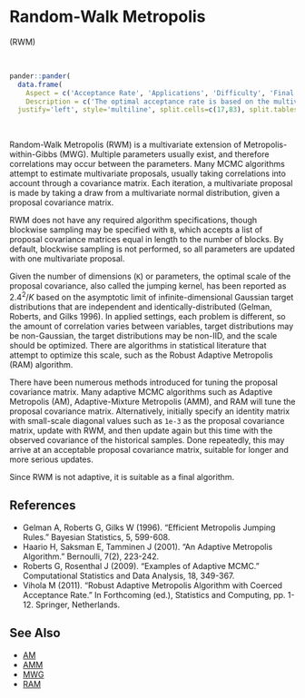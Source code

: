 # <a name='rwm'>Random-Walk Metropolis</a>

(<a name='rwm'>RWM</a>)

<br>
```r
pander::pander(
  data.frame(
    Aspect = c('Acceptance Rate', 'Applications', 'Difficulty', 'Final Algorithm?', 'Proposal'),
    Description = c('The optimal acceptance rate is based on the multivariate normality of the marginal posterior distributions, and ranges from 44% for one parameter to 23.4% for five or more parameters. The observed acceptance rate may be suitable in the interval [15%,50%].', 'This is a widely applicable, general-purpose algorithm that is best suited to models with a small to medium number of parameters. The proposal covariance matrix must be solved, and this matrix grows with the number of parameters.','This algorithm is moderately difficult for a beginner because the proposal covariance matrix must be tuned.','Yes.', 'Blockwise or Multivariate.')),
  justify='left', style='multiline', split.cells=c(17,83), split.tables=Inf)
```

<br>

Random-Walk Metropolis (RWM) is a multivariate extension of Metropolis-within-Gibbs (MWG). Multiple parameters usually exist, and therefore correlations may occur between the parameters. Many MCMC algorithms attempt to estimate multivariate proposals, usually taking correlations into account through a covariance matrix. Each iteration, a multivariate proposal is made by taking a draw from a multivariate normal distribution, given a proposal covariance matrix.

RWM does not have any required algorithm specifications, though blockwise sampling may be specified with `B`, which accepts a list of proposal covariance matrices equal in length to the number of blocks. By default, blockwise sampling is not performed, so all parameters are updated with one multivariate proposal.

Given the number of dimensions (`K`) or parameters, the optimal scale of the proposal covariance, also called the jumping kernel, has been reported as $2.4^2/K$ based on the asymptotic limit of infinite-dimensional Gaussian target distributions that are independent and identically-distributed (Gelman, Roberts, and Gilks 1996). In applied settings, each problem is different, so the amount of correlation varies between variables, target distributions may be non-Gaussian, the target distributions may be non-IID, and the scale should be optimized. There are algorithms in statistical literature that attempt to optimize this scale, such as the Robust Adaptive Metropolis (RAM) algorithm.

There have been numerous methods introduced for tuning the proposal covariance matrix. Many adaptive MCMC algorithms such as Adaptive Metropolis (AM), Adaptive-Mixture Metropolis (AMM), and RAM will tune the proposal covariance matrix. Alternatively, initially specify an identity matrix with small-scale diagonal values such as `1e-3` as the proposal covariance matrix, update with RWM, and then update again but this time with the observed covariance of the historical samples. Done repeatedly, this may arrive at an acceptable proposal covariance matrix, suitable for longer and more serious updates.

Since RWM is not adaptive, it is suitable as a final algorithm.

## References

- Gelman A, Roberts G, Gilks W (1996). "Efficient Metropolis Jumping Rules." Bayesian Statistics, 5, 599-608.
- Haario H, Saksman E, Tamminen J (2001). "An Adaptive Metropolis Algorithm." Bernoulli, 7(2), 223-242.
- Roberts G, Rosenthal J (2009). "Examples of Adaptive MCMC." Computational Statistics and Data Analysis, 18, 349-367.
- Vihola M (2011). "Robust Adaptive Metropolis Algorithm with Coerced Acceptance Rate." In Forthcoming (ed.), Statistics and Computing, pp. 1-12. Springer, Netherlands.


## See Also

- [AM](#am)
- [AMM](#amm)
- [MWG](#mwg)
- [RAM](#ram)

